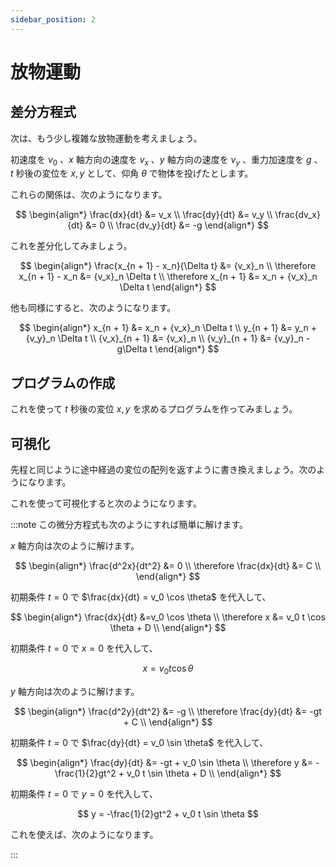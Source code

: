 ```yaml
---
sidebar_position: 2
---
```



# 放物運動

## 差分方程式

次は、もう少し複雑な放物運動を考えましょう。

初速度を $v_0$ 、$x$ 軸方向の速度を $v_x$ 、$y$ 軸方向の速度を $v_y$ 、重力加速度を $g$ 、 $t$ 秒後の変位を $x,y$ として、仰角 $\theta$ で物体を投げたとします。

これらの関係は、次のようになります。

$$
\begin{align*}
    \frac{dx}{dt}   &= v_x \\
    \frac{dy}{dt}   &= v_y \\
    \frac{dv_x}{dt} &= 0 \\
    \frac{dv_y}{dt} &= -g
\end{align*}
$$

これを差分化してみましょう。

$$
\begin{align*}
    \frac{x_{n + 1} - x_n}{\Delta t}              &= {v_x}_n \\
    \therefore x_{n + 1} - x_n                    &= {v_x}_n \Delta t \\
    \therefore x_{n + 1}                          &= x_n + {v_x}_n \Delta t
\end{align*}
$$

他も同様にすると、次のようになります。

$$
\begin{align*}
    x_{n + 1}     &= x_n + {v_x}_n \Delta t \\
    y_{n + 1}     &= y_n + {v_y}_n \Delta t \\
    {v_x}_{n + 1} &= {v_x}_n \\
    {v_y}_{n + 1} &= {v_y}_n - g\Delta t
\end{align*}
$$

## プログラムの作成

これを使って $t$ 秒後の変位 $x,y$ を求めるプログラムを作ってみましょう。

<ViewSource path="/simulation/parabolic_motion.ipynb" />

## 可視化

先程と同じように途中経過の変位の配列を返すように書き換えましょう。次のようになります。

<ViewSource path="/simulation/parabolic_motion_return_array.ipynb" />

これを使って可視化すると次のようになります。

<ViewSource path="/simulation/parabolic_motion_view.ipynb" />

:::note
この微分方程式も次のようにすれば簡単に解けます。

$x$ 軸方向は次のように解けます。

$$
\begin{align*}
    \frac{d^2x}{dt^2}        &= 0 \\
    \therefore \frac{dx}{dt} &= C \\
\end{align*}
$$

初期条件 $t = 0$ で $\frac{dx}{dt} = v_0 \cos \theta$ を代入して、

$$
\begin{align*}
    \frac{dx}{dt} &=v_0 \cos \theta \\
    \therefore x  &= v_0 t \cos \theta + D \\
\end{align*}
$$

初期条件 $t = 0$ で $x = 0$ を代入して、

$$
x = v_0 t \cos \theta
$$

$y$ 軸方向は次のように解けます。

$$
\begin{align*}
    \frac{d^2y}{dt^2}        &= -g \\
    \therefore \frac{dy}{dt} &= -gt + C \\
\end{align*}
$$

初期条件 $t = 0$ で $\frac{dy}{dt} = v_0 \sin \theta$ を代入して、

$$
\begin{align*}
    \frac{dy}{dt} &= -gt + v_0 \sin \theta \\
    \therefore y  &= -\frac{1}{2}gt^2 + v_0 t \sin \theta + D \\
\end{align*}
$$

初期条件 $t = 0$ で $y = 0$ を代入して、

$$
y = -\frac{1}{2}gt^2 + v_0 t \sin \theta
$$

これを使えば、次のようになります。

<ViewSource path="/simulation/parabolic_motion_analytical.ipynb" />

:::
